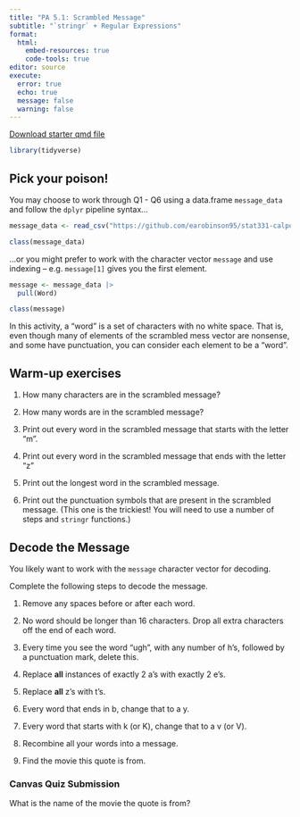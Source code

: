 ```yaml
---
title: "PA 5.1: Scrambled Message"
subtitle: "`stringr` + Regular Expressions"
format: 
  html:
    embed-resources: true
    code-tools: true
editor: source
execute: 
  error: true
  echo: true
  message: false
  warning: false
---
```


[Download starter qmd file](PA5_1.qmd)

```r
library(tidyverse)
```

## Pick your poison!

You may choose to work through Q1 - Q6 using a data.frame `message_data` and follow the `dplyr` pipeline syntax...

```r
message_data <- read_csv("https://github.com/earobinson95/stat331-calpoly/raw/master/practice-activities/data/scrambled_message.txt")

class(message_data)
```

...or you might prefer to work with the character vector `message` and use indexing -- e.g. `message[1]` gives you the first element.

```r
message <- message_data |> 
  pull(Word)

class(message)
```

::: callout-tip

In this activity, a "word" is a set of characters with no white space. That is, even though many of elements of the scrambled mess vector are nonsense, and some have punctuation, you can consider each element to be a "word".

:::

## Warm-up exercises

1.  How many characters are in the scrambled message?

2.  How many words are in the scrambled message?

3.  Print out every word in the scrambled message that starts with the letter "m".

4.  Print out every word in the scrambled message that ends with the letter "z"

5.  Print out the longest word in the scrambled message.

6.  Print out the punctuation symbols that are present in the scrambled message. (This one is the trickiest! You will need to use a number of steps and `stringr` functions.)



## Decode the Message

::: callout-caution
You likely want to work with the `message` character vector for decoding.
:::

Complete the following steps to decode the message.

1.  Remove any spaces before or after each word.

2.  No word should be longer than 16 characters. Drop all extra characters off the end of each word.

3.  Every time you see the word "ugh", with any number of h's, followed by a punctuation mark, delete this.

4.  Replace **all** instances of exactly 2 a's with exactly 2 e's.

5.  Replace **all** z's with t's.

6.  Every word that ends in b, change that to a y.

7.  Every word that starts with k (or K), change that to a v (or V).

8.  Recombine all your words into a message.

9.  Find the movie this quote is from.

::: callout-note

### Canvas Quiz Submission

What is the name of the movie the quote is from?

:::
